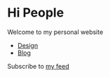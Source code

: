 # Hi People

Welcome to my personal website

- [Design](design)
- [Blog](blog)

Subscribe to [my feed](rss.xml)
